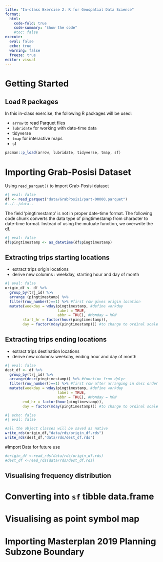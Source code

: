 ```yaml
---
title: "In-class Exercise 2: R for Geospatial Data Science"
format: 
  html:
    code-fold: true
    code-summary: "Show the code"
    #toc: false
execute: 
  eval: false
  echo: true
  warning: false
  freeze: true
editor: visual
---
```


# Getting Started

## Load R packages

In this in-class exercise, the following R packages will be used:

-   `arrow` to read Parquet files
-   `lubridate` for working with date-time data
-   tidyverse
-   `tmap` for interactive maps
-   sf

```r
pacman::p_load(arrow, lubridate, tidyverse, tmap, sf)
```

# Importing Grab-Posisi Dataset

Using `read_parquet()` to import Grab-Posisi dataset

```r
#| eval: false
df <- read_parquet("data/GrabPosisi/part-00000.parquet")
#../../data..
```

The field 'pingtimestamp' is not in proper date-time format. The following code chunk converts the data type of pingtimestamp from character to date-time format. Instead of using the mutuate function, we overwrite the df.

```r
#| eval: false
df$pingtimestamp <- as_datetime(df$pingtimestamp)
```

## Extracting trips starting locations

-   extract trips origin locations
-   derive new columns : weekday, starting hour and day of month

```r
#| eval: false
origin_df <- df %>%
  group_by(trj_id) %>%
  arrange (pingtimestamp) %>%
  filter(row_number()==1) %>% #first row gives origin location 
  mutate(weekday = wday(pingtimestamp, #define workday
                        label = TRUE,
                        abbr = TRUE), #Monday = MON 
        start_hr = factor(hour(pingtimestamp)),
        day = factor(mday(pingtimestamp))) #to change to ordinal scale
```

## Extracting trips ending locations

-   extract trips destination locations
-   derive new columns: weekday, ending hour and day of month

```r
#| eval: false
dest_df <- df %>%
  group_by(trj_id) %>%
  arrange(desc(pingtimestamp)) %>% #function from dplyr
  filter(row_number()==1) %>% #first row after arranging in desc order gives dest  
  mutate(weekday = wday(pingtimestamp, #define workday
                        label = TRUE,
                        abbr = TRUE), #Monday = MON 
        end_hr = factor(hour(pingtimestamp)),
        day = factor(mday(pingtimestamp))) #to change to ordinal scale
```

```r
#| echo: false
#| eval: false

#all the object classes will be saved as native
write_rds(origin_df,"data/rds/origin_df.rds") 
write_rds(dest_df,"data/rds/dest_df.rds")
```

#Import Data for future use

```r
#origin_df <-read_rds(data/rds/origin_df.rds)
#dest_df <-read_rds(data/rds/dest_df.rds)
```

## Visualising frequency distribution

# Converting into `sf` tibble data.frame

# Visualising as point symbol map

# Importing Masterplan 2019 Planning Subzone Boundary
